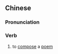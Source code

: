 {{also|作诗}}
==Chinese==
{{zh-forms|s=作诗}}

===Pronunciation===
{{zh-pron
|m=zuòshī
|c=zok3 si1
|cat=v
}}

===Verb===
{{zh-verb}}

# {{lb|zh|literary}} to [[compose]] a [[poem]]